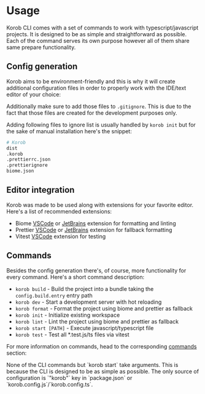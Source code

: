 
# Usage

Korob CLI comes with a set of commands to work with typescript/javascript projects.
It is designed to be as simple and straightforward as possible.
Each of the command serves its own purpose however all of them share same prepare functionality.

## Config generation

Korob aims to be environment-friendly and this is why it will create additional configuration files
in order to properly work with the IDE/text editor of your choice:

<FileTree>
  <FileTree.Folder name="node_modules" open={false} />
  <FileTree.Folder name="src" defaultOpen>
    <FileTree.File name="index.ts" />
  </FileTree.Folder>
  <FileTree.File name=".gitignore" />
  <FileTree.File name=".prettierignore" active />
  <FileTree.File name=".prettierrc.json" active />
  <FileTree.File name="biome.json" active />
  <FileTree.File name="korob.config.ts" />
  <FileTree.File name="package.json" />
  <FileTree.File name="package-lock.json" />
</FileTree>

Additionally make sure to add those files to `.gitignore`. This is due to the fact that those files are created for the development purposes only.

Adding following files to ignore list is usually handled by `korob init` but for the sake of manual installation here's the snippet:

```bash copy filename=".gitignore"
# Korob
dist
.korob
.prettierrc.json
.prettierignore
biome.json
```

## Editor integration

Korob was made to be used along with extensions for your favorite editor. Here's a list of recommended extensions:

- Biome [VSCode](https://marketplace.visualstudio.com/items?itemName=biomejs.biome) or [JetBrains](https://plugins.jetbrains.com/plugin/22761-biome) extension for formatting and linting
- Prettier [VSCode](https://marketplace.visualstudio.com/items?itemName=esbenp.prettier-vscode) or [JetBrains](https://plugins.jetbrains.com/plugin/10456-prettier) extension for fallback formatting
- Vitest [VSCode](https://marketplace.visualstudio.com/items?itemName=vitest.explorer) extension for testing

## Commands

Besides the config generation there's, of course, more functionality for every command. Here's a short command description:

- `korob build` - Build the project into a bundle taking the `config.build.entry` entry path
- `korob dev` - Start a development server with hot reloading
- `korob format` - Format the project using biome and prettier as fallback
- `korob init` - Initialize existing workspace
- `korob lint` - Lint the project using biome and prettier as fallback
- `korob start [PATH]` - Execute javascript/typescript file
- `korob test` - Test all \*.test.js/ts files via vitest

For more information on commands, head to the corresponding [commands](/commands) section:

<Callout type="info">
  None of the CLI commands but `korob start` take arguments. This is because the CLI is designed to be as
  simple as possible. The only source of configuration is `"korob"` key in `package.json` or
  `korob.config.js`/`korob.config.ts`.
</Callout>
